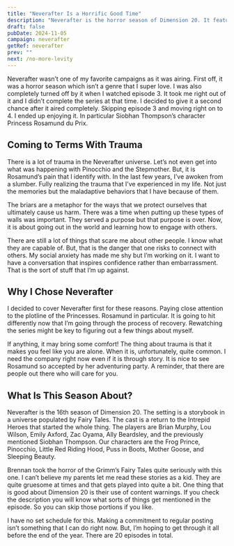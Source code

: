 ```yaml
---
title: "Neverafter Is a Horrific Good Time"
description: "Neverafter is the horror season of Dimension 20. It features the Intrepid Heroes who started it all."
draft: false
pubDate: 2024-11-05
campaign: neverafter
getRef: neverafter
prev: ""
next: /no-more-levity
---
```


Neverafter wasn’t one of my favorite campaigns as it was airing. First off, it was a horror season which isn’t a genre that I super love. I was also completely turned off by it when I watched episode 3. It took me right out of it and I didn’t complete the series at that time. I decided to give it a second chance after it aired completely. Skipping episode 3 and moving right on to 4. I ended up enjoying it. In particular Siobhan Thompson’s character Princess Rosamund du Prix.

## Coming to Terms With Trauma

There is a lot of trauma in the Neverafter universe. Let’s not even get into what was happening with Pinocchio and the Stepmother. But, it is Rosamund’s pain that I identify with. In the last few years, I’ve awoken from a slumber. Fully realizing the trauma that I’ve experienced in my life. Not just the memories but the maladaptive behaviors that I have because of them.

The briars are a metaphor for the ways that we protect ourselves that ultimately cause us harm. There was a time when putting up these types of walls was important. They served a purpose but that purpose is over. Now, it is about going out in the world and learning how to engage with others.

There are still a lot of things that scare me about other people. I know what they are capable of. But, that is the danger that one risks to connect with others. My social anxiety has made me shy but I’m working on it. I want to have a conversation that inspires confidence rather than embarrassment. That is the sort of stuff that I’m up against.

## Why I Chose Neverafter

I decided to cover Neverafter first for these reasons. Paying close attention to the plotline of the Princesses. Rosamund in particular. It is going to hit differently now that I’m going through the process of recovery. Rewatching the series might be key to figuring out a few things about myself.

If anything, it may bring some comfort! The thing about trauma is that it makes you feel like you are alone. When it is, unfortunately, quite common. I need the company right now even if it is through story. It is nice to see Rosamund so accepted by her adventuring party. A reminder, that there are people out there who will care for you.

## What Is This Season About?

Neverafter is the 16th season of Dimension 20. The setting is a storybook in a universe populated by Fairy Tales. The cast is a return to the Intrepid Heroes that started the whole thing. The players are Brian Murphy, Lou Wilson, Emily Axford, Zac Oyama, Ally Beardsley, and the previously mentioned Siobhan Thompson. Our characters are the Frog Prince, Pinocchio, Little Red Riding Hood, Puss in Boots, Mother Goose, and Sleeping Beauty.

Brennan took the horror of the Grimm’s Fairy Tales quite seriously with this one. I can’t believe my parents let me read these stories as a kid. They are quite gruesome at times and that gets played into quite a bit. One thing that is good about Dimension 20 is their use of content warnings. If you check the description you will know what sorts of things get mentioned in the episode. So you can skip those portions if you like.

I have no set schedule for this. Making a commitment to regular posting isn’t something that I can do right now. But, I’m hoping to get through it all before the end of the year. There are 20 episodes in total.
